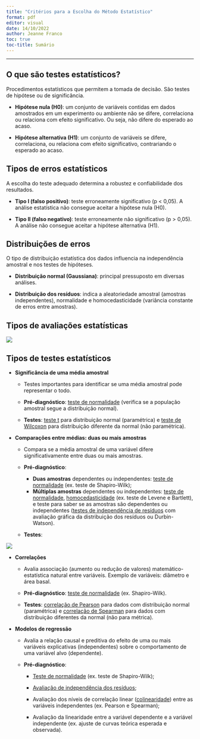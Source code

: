 ---
title: "Critérios para a Escolha do Método Estatístico"
format: pdf
editor: visual
date: 14/10/2022
author: Jeanne Franco
toc: true
toc-title: Sumário
---

------------------------------------------------------------------------

## O que são testes estatísticos?

Procedimentos estatísticos que permitem a tomada de decisão. São testes de hipótese ou de significância.

-   **Hipótese nula (H0)**: um conjunto de variáveis contidas em dados amostrados em um experimento ou ambiente não se difere, correlaciona ou relaciona com efeito significativo. Ou seja, não difere do esperado ao acaso.

-   **Hipótese alternativa (H1)**: um conjunto de variáveis se difere, correlaciona, ou relaciona com efeito significativo, contrariando o esperado ao acaso.

## Tipos de erros estatísticos

A escolha do teste adequado determina a robustez e confiabilidade dos resultados.

-   **Tipo I (falso positivo)**: teste erroneamente significativo (p \< 0,05). A análise estatística não consegue aceitar a hipótese nula (H0).

-   **Tipo II (falso negativo)**: teste erroneamente não significativo (p \> 0,05). A análise não consegue aceitar a hipótese alternativa (H1).

## Distribuições de erros

O tipo de distribuição estatística dos dados influencia na independência amostral e nos testes de hipóteses.

-   **Distribuição normal (Gaussiana)**: principal pressuposto em diversas análises.

-   **Distribuição dos resíduos**: indica a aleatoriedade amostral (amostras independentes), normalidade e homocedasticidade (variância constante de erros entre amostras).

## Tipos de avaliações estatísticas

![](Sem%20t%C3%ADtulo.png)

## Tipos de testes estatísticos

-   **Significância de uma média amostral**

    -   Testes importantes para identificar se uma média amostral pode representar o todo.

    ```{=html}
    <!-- -->
    ```
    -   **Pré-diagnóstico**: [teste de normalidade]{.underline} (verifica se a população amostral segue a distribuição normal).

    -   **Testes**: [teste t]{.underline} para distribuição normal (paramétrica) e [teste de Wilcoxon]{.underline} para distribuição diferente da normal (não paramétrica).

-   **Comparações entre médias: duas ou mais amostras**

    -   Compara se a média amostral de uma variável difere significativamente entre duas ou mais amostras.

    -   **Pré-diagnóstico**:

        -   **Duas amostras** dependentes ou independentes: [teste de normalidade]{.underline} (ex. teste de Shapiro-Wilk);
        -   **Múltiplas amostras** dependentes ou independentes: [teste de normalidade]{.underline}, [homocedasticidade]{.underline} (ex. teste de Levene e Bartlett), e teste para saber se as amostras são dependentes ou independentes ([testes de independência de resíduos]{.underline} com avaliação gráfica da distribuição dos resíduos ou Durbin-Watson).

    -   **Testes**:

![](testes.png)

-   **Correlações**

    -   Avalia associação (aumento ou redução de valores) matemático-estatística natural entre variáveis. Exemplo de variáveis: diâmetro e área basal.

    -   **Pré-diagnóstico**: [teste de normalidade]{.underline} (ex. Shapiro-Wilk).

    -   **Testes**: [correlação de Pearson]{.underline} para dados com distribuição normal (paramétrica) e [correlação de Spearman]{.underline} para dados com distribuição diferentes da normal (não para métrica).

-   **Modelos de regressão**

    -   Avalia a relação causal e preditiva do efeito de uma ou mais variáveis explicativas (independentes) sobre o comportamento de uma variável alvo (dependente).

    -   **Pré-diagnóstico**:

        -   [Teste de normalidade]{.underline} (ex. teste de Shapiro-Wilk);

        -   [Avaliação de independência dos resíduos]{.underline};

        -   Avaliação dos níveis de correlação linear ([colinearidade]{.underline}) entre as variáveis independentes (ex. Pearson e Spearman);

        -   Avaliação da linearidade entre a variável dependente e a variável independente (ex. ajuste de curvas teórica esperada e observada).
